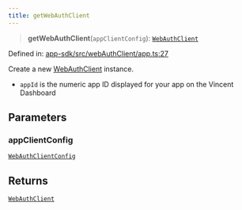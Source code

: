 ```yaml
---
title: getWebAuthClient
---
```


> **getWebAuthClient**(`appClientConfig`): [`WebAuthClient`](/api-reference/app-sdk/webAuthClient/interfaces/WebAuthClient)

Defined in: [app-sdk/src/webAuthClient/app.ts:27](https://github.com/LIT-Protocol/Vincent/blob/5462864f5b471985671134e594d93faefcbfeb7e/packages/libs/app-sdk/src/webAuthClient/app.ts#L27)

Create a new [WebAuthClient](/api-reference/app-sdk/webAuthClient/interfaces/WebAuthClient) instance.

- `appId` is the numeric app ID displayed for your app on the Vincent Dashboard

## Parameters

### appClientConfig

[`WebAuthClientConfig`](/api-reference/app-sdk/webAuthClient/interfaces/WebAuthClientConfig)

## Returns

[`WebAuthClient`](/api-reference/app-sdk/webAuthClient/interfaces/WebAuthClient)
